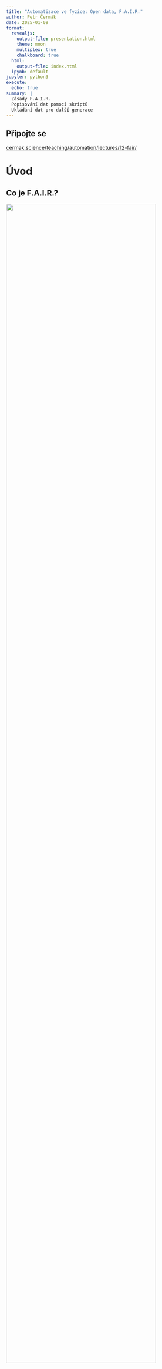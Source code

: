 ```yaml
---
title: "Automatizace ve fyzice: Open data, F.A.I.R."
author: Petr Čermák
date: 2025-01-09
format:
  revealjs: 
    output-file: presentation.html
    theme: moon
    multiplex: true
    chalkboard: true
  html:
    output-file: index.html
  ipynb: default
jupyter: python3
execute: 
  echo: true
summary: |
  Zásady F.A.I.R.
  Popisování dat pomocí skriptů
  Ukládání dat pro další generace
---
```

## Připojte se

[cermak.science/teaching/automation/lectures/12-fair/](https://cermak.science/teaching/automation/lectures/12-fair/presentation.html)


# Úvod

## Co je F.A.I.R.? {.smaller}

![](fair.jpg){width=90%}

 - T jako *Trustworthy*
   - data nejsou upravena
   - metadata jsou v pořádku (automatické vyplnění)
   - všechna data jsou publikována


## Findable

- Chceme vědět, jestli někdo ještě měřil fonony v křemíku
- [Článek](https://doi.org/10.1103/PhysRevB.74.054302)
- Findable?

. . .

- [google](https://www.google.com/search?q=silicon+%223-axis+spectrometer%22++site%3Ahttps%3A%2F%2Fdoi.ill.fr)

## Accessible

- definovaný přístup (API)
- porovnejte:
  - [ILL](https://doi.ill.fr/10.5291/ILL-DATA.TEST-2385)
  - [figshare](https://doi.org/10.6084/m9.figshare.24986532.v1)
- --> [strojově čitelný záznam](https://api.figshare.com/v2/articles/24986532)

## Interoperable

- použití standardizovaného formátu dat (někde je popis)
- parametry experimentu v metadatech
- lze využít ufit library (pip install ufit)

![](ufit.png){width=90%}

## Reusable

 - idea: skript zpracuje všechna data do článku
  
 - nestačí pouhý Jupyter notebook
 - vytvořit `requirements.txt` se specifikovanou verzí knihoven
 - binder: 

nebo: 

 - použít [Repo2Docker](https://repo2docker.readthedocs.io/)
 - archivovat celý docker image

## Ideální stav

![](data-policy-and-fair.png){width=90%}

# Cvičení - zpracujeme si data

## Publikace dat

 - python knihovna `ufit`
 - [cviceni.py](https://cermak.science/teaching/automation/lectures/12-fair/cviceni.py)

## Generování dockeru

 -   Nainstalovat docker (použít WSL na windows)
 -   `pip install jupyter-repo2docker`
 -   generování repositáře

```.bash
jupyter-repo2docker https://github.com/xxx/yyy
# nebo
jupyter-repo2docker lokalni/adresar
```

. . .

### Spouštění

```.bash
docker load < silicon.tar.gz
docker run -it -p 8888:8888 silicon jupyter notebook --ip 0.0.0.0
```